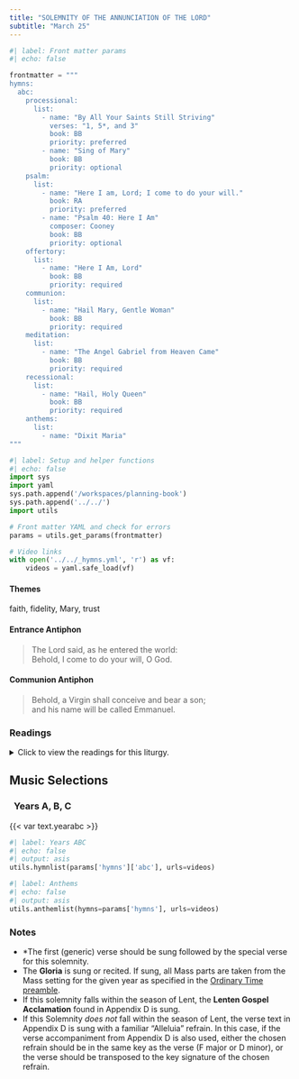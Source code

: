 ```yaml
---
title: "SOLEMNITY OF THE ANNUNCIATION OF THE LORD"
subtitle: "March 25"
---
```


```python
#| label: Front matter params
#| echo: false

frontmatter = """
hymns:
  abc:
    processional:
      list:
        - name: "By All Your Saints Still Striving"
          verses: "1, 5*, and 3"
          book: BB
          priority: preferred
        - name: "Sing of Mary"
          book: BB
          priority: optional
    psalm:
      list:
        - name: "Here I am, Lord; I come to do your will."
          book: RA
          priority: preferred
        - name: "Psalm 40: Here I Am"
          composer: Cooney
          book: BB
          priority: optional
    offertory:
      list:
        - name: "Here I Am, Lord" 
          book: BB
          priority: required
    communion:
      list:
        - name: "Hail Mary, Gentle Woman"
          book: BB
          priority: required
    meditation:
      list:
        - name: "The Angel Gabriel from Heaven Came"
          book: BB
          priority: required
    recessional:
      list:
        - name: "Hail, Holy Queen"
          book: BB
          priority: required
    anthems:
      list:
        - name: "Dixit Maria"
"""
```

```python
#| label: Setup and helper functions
#| echo: false
import sys
import yaml
sys.path.append('/workspaces/planning-book')
sys.path.append('../../')
import utils

# Front matter YAML and check for errors
params = utils.get_params(frontmatter)

# Video links
with open('../../_hymns.yml', 'r') as vf:
    videos = yaml.safe_load(vf)
```

:::  {.red}
#### **Themes**
:::

faith, fidelity, Mary, trust

:::  {.red}
#### **Entrance Antiphon**
:::

> The Lord said, as he entered the world:  
> Behold, I come to do your will, O God.

:::  {.red}
#### **Communion Antiphon**
:::

> Behold, a Virgin shall conceive and bear a son;  
> and his name will be called Emmanuel.

:::: {.content-visible when-format="html"}
::: {.red}
### Readings
:::

<details>
  <summary>Click to view the readings for this liturgy.</summary>

::: {.titlered}
### &nbsp; Years A, B, C
:::

::: {.red}
#### First Reading [Isaiah 7:10-14; 8:10]{style="float:right" .small}
:::

The LORD spoke to Ahaz, saying:  
Ask for a sign from the Lord, your God;  
let it be deep as the nether world, or high as the sky!  
But Ahaz answered,  
“I will not ask! I will not tempt the LORD!”  
Then Isaiah said:  
Listen, O house of David!  
Is it not enough for you to weary people,  
must you also weary my God?  
Therefore the Lord himself will give you this sign:  
the virgin shall be with child, and bear a son,  
and shall name him Emmanuel,  
which means “God is with us!”  

***

::: {.red}
#### Responsorial Psalm [Psalm 40:7-8a, 8b-9, 10, 11]{style="float:right" .small}
:::

**[℟.]{.red}** **Here I am, Lord; I come to do your will.**  

Sacrifice or oblation you wished not,  
&emsp; but ears open to obedience you gave me.  
Holocausts or sin-offerings you sought not;  
&emsp; then said I, “Behold I come.” **[℟.]{.red}**  

“In the written scroll it is prescribed for me,  
To do your will, O my God, is my delight,  
&emsp; and your law is within my heart!” **[℟.]{.red}**  

I announced your justice in the vast assembly;  
&emsp; I did not restrain my lips, as you, O LORD, know. **[℟.]{.red}**  

Your justice I kept not hid within my heart;  
&emsp; your faithfulness and your salvation I have spoken of;  
I have made no secret of your kindness and your truth  
&emsp; in the vast assembly. **[℟.]{.red}**  

***

::: {.red}
#### Second Reading [Hebrews 10:4-10]{style="float:right" .small}
:::

Brothers and sisters:  
It is impossible that the blood of bulls and goats  
take away sins.  
For this reason, when Christ came into the world, he said:  

&emsp; “Sacrifice and offering you did not desire,  
&emsp; &emsp; but a body you prepared for me;  
&emsp; in holocausts and sin offerings you took no delight.  
&emsp; Then I said, ‘As is written of me in the scroll,  
&emsp; behold, I come to do your will, O God.’”  

First he says, “Sacrifices and offerings,  
holocausts and sin offerings,  
you neither desired nor delighted in.”  
These are offered according to the law.  
Then he says, “Behold, I come to do your will.”  
He takes away the first to establish the second.  
By this “will,” we have been consecrated  
through the offering of the Body of Jesus Christ once for all.  

***

::: {.red}
#### Gospel Acclamation [John 1:14ab]{style="float:right" .small}
:::

[If March 25 occurs after Easter:]{.red}  
**[℟.]{.red}** **Alleluia, Alleluia.**  

[Otherwise:]{.red}  
**[℟.]{.red}** **Praise to you, Lord Jesus Christ, king of endless glory.**  

The Word of God became flesh and made his dwelling among us;  
and we saw his glory. **[℟.]{.red}**

***

::: {.red}
#### Gospel [Luke 1:26-38]{style="float:right" .small}
:::

The angel Gabriel was sent from God  
to a town of Galilee called Nazareth,  
to a virgin betrothed to a man named Joseph,  
of the house of David,  
and the virgin’s name was Mary.  
And coming to her, he said,  
“Hail, full of grace! The Lord is with you.”  
But she was greatly troubled at what was said  
and pondered what sort of greeting this might be.  
Then the angel said to her,  
“Do not be afraid, Mary,  
for you have found favor with God.  
Behold, you will conceive in your womb and bear a son,  
and you shall name him Jesus.  
He will be great and will be called Son of the Most High,  
and the Lord God will give him the throne of David his father,  
and he will rule over the house of Jacob forever,  
and of his Kingdom there will be no end.”  
But Mary said to the angel,  
“How can this be,  
since I have no relations with a man?”  
And the angel said to her in reply,  
“The Holy Spirit will come upon you,  
and the power of the Most High will overshadow you.  
Therefore the child to be born  
will be called holy, the Son of God.  
And behold, Elizabeth, your relative,  
has also conceived a son in her old age,  
and this is the sixth month for her who was called barren;  
for nothing will be impossible for God.”  
Mary said, “Behold, I am the handmaid of the Lord.  
May it be done to me according to your word.”  
Then the angel departed from her.  

::: {.centered}
{{< var symbols.cross >}} &nbsp; {{< var symbols.cross >}} &nbsp; {{< var symbols.cross >}}
:::

</details>
::::

::: {.red}
## Music Selections
:::

::: {.titlered}
### &nbsp; Years A, B, C
:::
{{< var text.yearabc >}}

```python
#| label: Years ABC
#| echo: false
#| output: asis
utils.hymnlist(params['hymns']['abc'], urls=videos)
```


```python
#| label: Anthems
#| echo: false
#| output: asis
utils.anthemlist(hymns=params['hymns'], urls=videos)
```

::: {.red}
### Notes
:::

* *The first (generic) verse should be sung followed by the special verse for this solemnity.
* The **Gloria** is sung or recited. If sung, all Mass parts are taken from the Mass setting for the given year as specified in the [Ordinary Time
preamble](../ordinary-time/ot-winter.qmd).
* If this solemnity falls within the season of Lent, the **Lenten Gospel
Acclamation** found in Appendix D is sung.
* If this Solemnity *does not* fall within the season of Lent, the verse text in Appendix D is sung with a familiar “Alleluia” refrain. In this case, if the verse accompaniment from Appendix D is also used, either the chosen refrain should be in the same key as the verse (F major or D minor), or the verse should be transposed to the key signature of the chosen refrain.